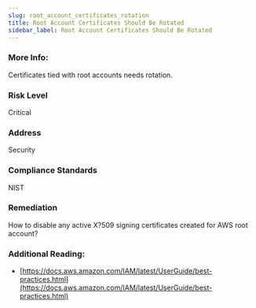 ```yaml
---
slug: root_account_certificates_rotation
title: Root Account Certificates Should Be Rotated
sidebar_label: Root Account Certificates Should Be Rotated
---
```


### More Info:

Certificates tied with root accounts needs rotation.

### Risk Level

Critical

### Address

Security

### Compliance Standards

NIST

### Remediation

How to disable any active X?509 signing certificates created for AWS root account?

### Additional Reading:

- [https://docs.aws.amazon.com/IAM/latest/UserGuide/best-practices.html](https://docs.aws.amazon.com/IAM/latest/UserGuide/best-practices.html) 

